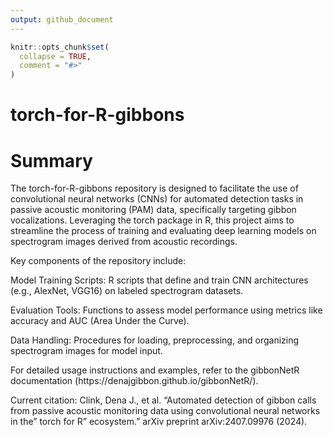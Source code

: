 ```yaml
---
output: github_document
---
```


<!-- README.md is generated from README.Rmd. Please edit that file -->

```r
knitr::opts_chunk$set(
  collapse = TRUE,
  comment = "#>"
)
```

# torch-for-R-gibbons

<!-- badges: start -->
<!-- badges: end -->
# Summary
The torch-for-R-gibbons repository is designed to facilitate the use of convolutional neural networks (CNNs) for automated detection tasks in passive acoustic monitoring (PAM) data, specifically targeting gibbon vocalizations. Leveraging the torch package in R, this project aims to streamline the process of training and evaluating deep learning models on spectrogram images derived from acoustic recordings.

Key components of the repository include:

Model Training Scripts: R scripts that define and train CNN architectures (e.g., AlexNet, VGG16) on labeled spectrogram datasets.

Evaluation Tools: Functions to assess model performance using metrics like accuracy and AUC (Area Under the Curve).

Data Handling: Procedures for loading, preprocessing, and organizing spectrogram images for model input.

For detailed usage instructions and examples, refer to the gibbonNetR documentation (https://denajgibbon.github.io/gibbonNetR/).

Current citation: 
Clink, Dena J., et al. "Automated detection of gibbon calls from passive acoustic monitoring data using convolutional neural networks in the" torch for R" ecosystem." arXiv preprint arXiv:2407.09976 (2024).
